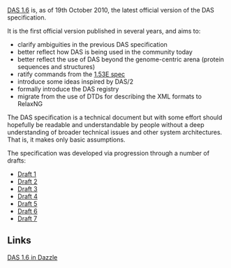 [http://www.biodas.org/documents/spec-1.6.html DAS 1.6] is, as of 19th October 2010, the latest official version of the DAS specification.

It is the first official version published in several years, and aims to:
* clarify ambiguities in the previous DAS specification
* better reflect how DAS is being used in the community today
* better reflect the use of DAS beyond the genome-centric arena (protein sequences and structures)
* ratify commands from the [http://www.dasregistry.org/spec_1.53E.jsp 1.53E spec] 
* introduce some ideas inspired by DAS/2
* formally introduce the DAS registry
* migrate from the use of DTDs for describing the XML formats to RelaxNG

The DAS specification is a technical document but with some effort should hopefully be readable and understandable by people without a deep understanding of broader technical issues and other system architectures. That is, it makes only basic assumptions.

The specification was developed via progression through a number of drafts:
* [http://www.ebi.ac.uk/~aj/1.6_draft1/documents/spec.html Draft 1]
* [http://www.ebi.ac.uk/~aj/1.6_draft2/documents/spec.html Draft 2]
* [http://www.ebi.ac.uk/~aj/1.6_draft3/documents/spec.html Draft 3]
* [http://www.ebi.ac.uk/~aj/1.6_draft4/documents/spec.html Draft 4]
* [http://www.ebi.ac.uk/~aj/1.6_draft5/documents/spec.html Draft 5]
* [http://www.ebi.ac.uk/~aj/1.6_draft6/documents/spec.html Draft 6]
* [http://www.ebi.ac.uk/~aj/1.6_draft7/documents/spec.html Draft 7]

==Links==

[[DAS 1.6 in Dazzle]]